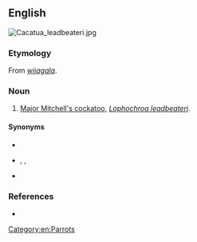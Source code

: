 ==English==
[[Image:Cacatua_leadbeateri.jpg|thumb|right]]
{{wikipedia|Major Mitchell's cockatoo}}

===Etymology===
From {{etyl|wrh|en}} ''[[wijagala]]''.

===Noun===
{{en-noun}}

# [[Major Mitchell's cockatoo]], ''[[Lophochroa leadbeateri]]''.

====Synonyms====
* {{l|en|Leadbeater's cockatoo}}
* {{l|en|Major Mitchell's cockatoo}}, {{l|en|Major Mitchell cockatoo}}, {{l|en|Major Mitchell parrot}}
* {{l|en|Pink cockatoo}}

===References===
* {{cite-book|author=Dixon, R. M. W., Bruce Moore, W. S. Ramson, Mandy Thomas|year=2006|title=Australian Aboriginal Words in English: Their Origin and Meaning|edition=2nd ed.|publisher=Oxford University Press|isbn=0-19-554073-5|page=88}}

[[Category:en:Parrots]]